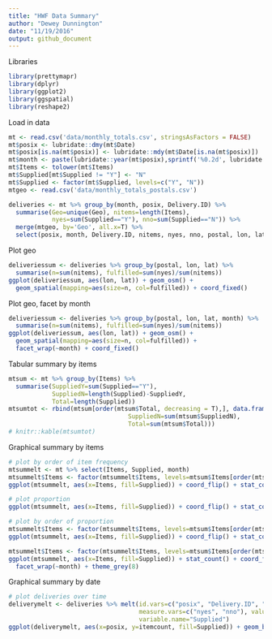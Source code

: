 ```yaml
---
title: "HWF Data Summary"
author: "Dewey Dunnington"
date: "11/19/2016"
output: github_document
---
```


Libraries

```r
library(prettymapr)
library(dplyr)
library(ggplot2)
library(ggspatial)
library(reshape2)
```

Load in data

```r
mt <- read.csv('data/monthly_totals.csv', stringsAsFactors = FALSE)
mt$posix <- lubridate::dmy(mt$Date)
mt$posix[is.na(mt$posix)] <- lubridate::mdy(mt$Date[is.na(mt$posix)])
mt$month <- paste(lubridate::year(mt$posix),sprintf('%0.2d', lubridate::month(mt$posix)), sep="-")
mt$Items <- tolower(mt$Items)
mt$Supplied[mt$Supplied != "Y"] <- "N"
mt$Supplied <- factor(mt$Supplied, levels=c("Y", "N"))
mtgeo <- read.csv('data/monthly_totals_postals.csv')

deliveries <- mt %>% group_by(month, posix, Delivery.ID) %>% 
  summarise(Geo=unique(Geo), nitems=length(Items), 
            nyes=sum(Supplied=="Y"), nno=sum(Supplied=="N")) %>% 
  merge(mtgeo, by='Geo', all.x=T) %>% 
  select(posix, month, Delivery.ID, nitems, nyes, nno, postal, lon, lat)
```

Plot geo

```r
deliveriessum <- deliveries %>% group_by(postal, lon, lat) %>% 
  summarise(n=sum(nitems), fulfilled=sum(nyes)/sum(nitems))
ggplot(deliveriessum, aes(lon, lat)) + geom_osm() + 
  geom_spatial(mapping=aes(size=n, col=fulfilled)) + coord_fixed()
```

Plot geo, facet by month

```r
deliveriessum <- deliveries %>% group_by(postal, lon, lat, month) %>% 
  summarise(n=sum(nitems), fulfilled=sum(nyes)/sum(nitems))
ggplot(deliveriessum, aes(lon, lat)) + geom_osm() + 
  geom_spatial(mapping=aes(size=n, col=fulfilled)) +
  facet_wrap(~month) + coord_fixed()
```

Tabular summary by items

```r
mtsum <- mt %>% group_by(Items) %>% 
  summarise(SuppliedY=sum(Supplied=="Y"), 
            SuppliedN=length(Supplied)-SuppliedY, 
            Total=length(Supplied))
mtsumtot <- rbind(mtsum[order(mtsum$Total, decreasing = T),], data.frame(Items="Totals", SuppliedY=sum(mtsum$SuppliedY),
                                 SuppliedN=sum(mtsum$SuppliedN),
                                 Total=sum(mtsum$Total)))
# knitr::kable(mtsumtot)
```


Graphical summary by items

```r
# plot by order of item frequency
mtsummelt <- mt %>% select(Items, Supplied, month)
mtsummelt$Items <- factor(mtsummelt$Items, levels=mtsum$Items[order(mtsum$Total)])
ggplot(mtsummelt, aes(x=Items, fill=Supplied)) + coord_flip() + stat_count()

# plot proportion
ggplot(mtsummelt, aes(x=Items, fill=Supplied)) + coord_flip() + stat_count(position='fill')

# plot by order of proportion
mtsummelt$Items <- factor(mtsummelt$Items, levels=mtsum$Items[order(mtsum$SuppliedY/mtsum$Total)])
ggplot(mtsummelt, aes(x=Items, fill=Supplied)) + coord_flip() + stat_count(position='fill')
```

```r
mtsummelt$Items <- factor(mtsummelt$Items, levels=mtsum$Items[order(mtsum$Total)])
ggplot(mtsummelt, aes(x=Items, fill=Supplied)) + stat_count() + coord_flip() +
  facet_wrap(~month) + theme_grey(8)
```


Graphical summary by date

```r
# plot deliveries over time
deliverymelt <- deliveries %>% melt(id.vars=c("posix", "Delivery.ID", "nitems", "postal"),
                                    measure.vars=c("nyes", "nno"), value.name="itemcount",
                                    variable.name="Supplied")
ggplot(deliverymelt, aes(x=posix, y=itemcount, fill=Supplied)) + geom_bar(stat='identity')
```
